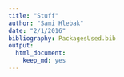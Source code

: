 ```yaml
---
title: "Stuff"
author: "Sami Hlebak"
date: "2/1/2016"
bibliography: PackagesUsed.bib
output: 
  html_document: 
    keep_md: yes
---
```


